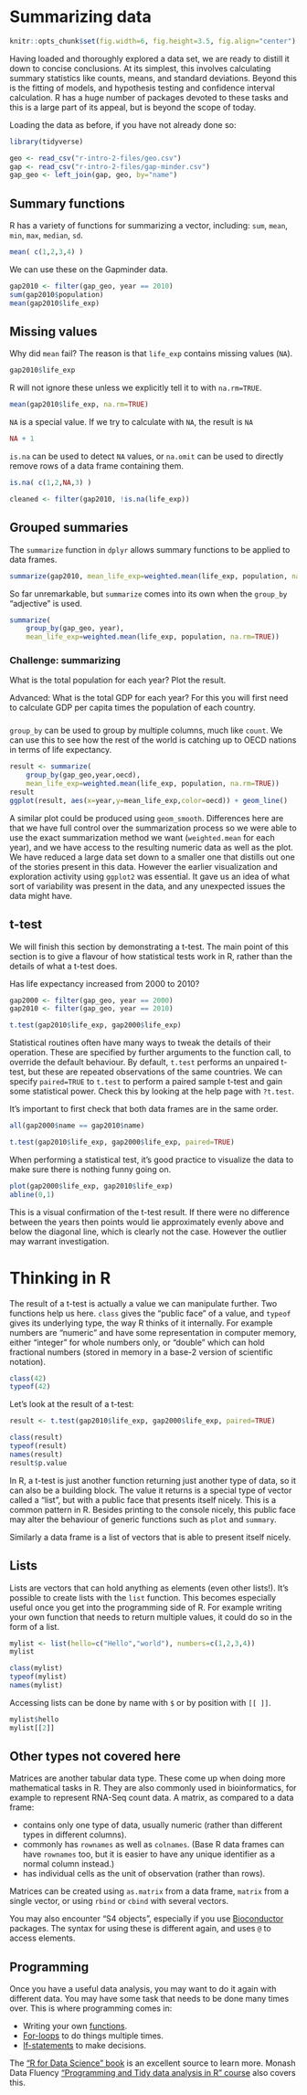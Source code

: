 # Summarizing data

```r
knitr::opts_chunk$set(fig.width=6, fig.height=3.5, fig.align="center")
```

Having loaded and thoroughly explored a data set, we are ready to distill it down to concise conclusions. At its simplest, this involves calculating summary statistics like counts, means, and standard deviations. Beyond this is the fitting of models, and hypothesis testing and confidence interval calculation. R has a huge number of packages devoted to these tasks and this is a large part of its appeal, but is beyond the scope of today.

Loading the data as before, if you have not already done so:

```r
library(tidyverse)

geo <- read_csv("r-intro-2-files/geo.csv")
gap <- read_csv("r-intro-2-files/gap-minder.csv")
gap_geo <- left_join(gap, geo, by="name")
```


## Summary functions

R has a variety of functions for summarizing a vector, including: `sum`, `mean`, `min`, `max`, `median`, `sd`.

```r
mean( c(1,2,3,4) )
```

We can use these on the Gapminder data.

```r
gap2010 <- filter(gap_geo, year == 2010)
sum(gap2010$population)
mean(gap2010$life_exp)
```


## Missing values

Why did `mean` fail? The reason is that `life_exp` contains missing values (`NA`).

```r
gap2010$life_exp
```

R will not ignore these unless we explicitly tell it to with `na.rm=TRUE`.

```r
mean(gap2010$life_exp, na.rm=TRUE)
```


`NA` is a special value. If we try to calculate with `NA`, the result is `NA`

```r
NA + 1
```

`is.na` can be used to detect `NA` values, or `na.omit` can be used to directly remove rows of a data frame containing them.

```r
is.na( c(1,2,NA,3) )

cleaned <- filter(gap2010, !is.na(life_exp))
```

## Grouped summaries

The `summarize` function in `dplyr` allows summary functions to be applied to data frames.

```r
summarize(gap2010, mean_life_exp=weighted.mean(life_exp, population, na.rm=TRUE))
```

So far unremarkable, but `summarize` comes into its own when the `group_by` "adjective" is used.

```r
summarize(
    group_by(gap_geo, year), 
    mean_life_exp=weighted.mean(life_exp, population, na.rm=TRUE))
```


### Challenge: summarizing {- .challenge}

What is the total population for each year? Plot the result.

Advanced: What is the total GDP for each year? For this you will first need to calculate GDP per capita times the population of each country.


### {-}

`group_by` can be used to group by multiple columns, much like `count`. We can use this to see how the rest of the world is catching up to OECD nations in terms of life expectancy.

```r
result <- summarize(
    group_by(gap_geo,year,oecd), 
    mean_life_exp=weighted.mean(life_exp, population, na.rm=TRUE))
result
ggplot(result, aes(x=year,y=mean_life_exp,color=oecd)) + geom_line()
```

A similar plot could be produced using `geom_smooth`. Differences here are that we have full control over the summarization process so we were able to use the exact summarization method we want (`weighted.mean` for each year), and we have access to the resulting numeric data as well as the plot. We have reduced a large data set down to a smaller one that distills out one of the stories present in this data. However the earlier visualization and exploration activity using `ggplot2` was essential. It gave us an idea of what sort of variability was present in the data, and any unexpected issues the data might have.


## t-test

We will finish this section by demonstrating a t-test. The main point of this section is to give a flavour of how statistical tests work in R, rather than the details of what a t-test does.

Has life expectancy increased from 2000 to 2010?

```r
gap2000 <- filter(gap_geo, year == 2000)
gap2010 <- filter(gap_geo, year == 2010)

t.test(gap2010$life_exp, gap2000$life_exp)
```

Statistical routines often have many ways to tweak the details of their operation. These are specified by further arguments to the function call, to override the default behaviour. By default, `t.test` performs an unpaired t-test, but these are repeated observations of the same countries. We can specify `paired=TRUE` to `t.test` to perform a paired sample t-test and gain some statistical power. Check this by looking at the help page with `?t.test`.

It's important to first check that both data frames are in the same order.

```r
all(gap2000$name == gap2010$name)

t.test(gap2010$life_exp, gap2000$life_exp, paired=TRUE)
```

When performing a statistical test, it's good practice to visualize the data to make sure there is nothing funny going on.

```r
plot(gap2000$life_exp, gap2010$life_exp)
abline(0,1)
```

This is a visual confirmation of the t-test result. If there were no difference between the years then points would lie approximately evenly above and below the diagonal line, which is clearly not the case. However the outlier may warrant investigation.


# Thinking in R

The result of a t-test is actually a value we can manipulate further. Two functions help us here. `class` gives the "public face" of a value, and `typeof` gives its underlying type, the way R thinks of it internally. For example numbers are "numeric" and have some representation in computer memory, either "integer" for whole numbers only, or "double" which can hold fractional numbers (stored in memory in a base-2 version of scientific notation).

```r
class(42)
typeof(42)
```

Let's look at the result of a t-test:

```r
result <- t.test(gap2010$life_exp, gap2000$life_exp, paired=TRUE)

class(result)
typeof(result)
names(result)
result$p.value
```

In R, a t-test is just another function returning just another type of data, so it can also be a building block. The value it returns is a special type of vector called a "list", but with a public face that presents itself nicely. This is a common pattern in R. Besides printing to the console nicely, this public face may alter the behaviour of generic functions such as `plot` and `summary`.

Similarly a data frame is a list of vectors that is able to present itself nicely.

## Lists

Lists are vectors that can hold anything as elements (even other lists!). It's possible to create lists with the `list` function. This becomes especially useful once you get into the programming side of R. For example writing your own function that needs to return multiple values, it could do so in the form of a list.

```r
mylist <- list(hello=c("Hello","world"), numbers=c(1,2,3,4))
mylist

class(mylist)
typeof(mylist)
names(mylist)
```

Accessing lists can be done by name with `$` or by position with `[[ ]]`. 

```r
mylist$hello
mylist[[2]]
```


## Other types not covered here

Matrices are another tabular data type. These come up when doing more mathematical tasks in R. They are also commonly used in bioinformatics, for example to represent RNA-Seq count data. A matrix, as compared to a data frame:

* contains only one type of data, usually numeric (rather than different types in different columns).
* commonly has `rownames` as well as `colnames`. (Base R data frames can have `rownames` too, but it is easier to have any unique identifier as a normal column instead.)
* has individual cells as the unit of observation (rather than rows).

Matrices can be created using `as.matrix` from a data frame, `matrix` from a single vector, or using `rbind` or `cbind` with several vectors.

You may also encounter "S4 objects", especially if you use [Bioconductor](http://bioconductor.org/) packages. The syntax for using these is different again, and uses `@` to access elements.


## Programming

Once you have a useful data analysis, you may want to do it again with different data. You may have some task that needs to be done many times over. This is where programming comes in:

* Writing your own [functions](http://r4ds.had.co.nz/functions.html).
* [For-loops](http://r4ds.had.co.nz/iteration.html) to do things multiple times.
* [If-statements](http://r4ds.had.co.nz/functions.html#conditional-execution) to make decisions.

The ["R for Data Science" book](http://r4ds.had.co.nz/) is an excellent source to learn more. Monash Data Fluency ["Programming and Tidy data analysis in R" course](https://monashdatafluency.github.io/r-progtidy/) also covers this.









